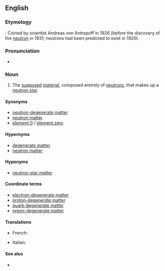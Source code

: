 ==English==
{{wikipedia}}

===Etymology===
{{suffix|en|neutron|ium}}; Coined by scientist Andreas von Antropoff in 1926 (before the discovery of the [[neutron]] in 1931; neutrons had been predicted to exist in 1920).

===Pronunciation===
* {{enPR|no͞o-trōʹnē-əm}}

===Noun===
{{en-noun|-}}

# {{lb|en|physics}} The [[supposed]] [[material]], composed entirely of [[neutron]]s, that makes up a [[neutron star]].

====Synonyms====
* [[neutron-degenerate matter]]
* [[neutron matter]]
* [[element 0]] / [[element zero]]

====Hypernyms====
* [[degenerate matter]]
* [[neutron matter]]

====Hyponyms====
* [[neutron-star matter]]

====Coordinate terms====
* [[electron-degenerate matter]]
* [[proton-degenerate matter]]
* [[quark-degenerate matter]]
* [[preon-degenerate matter]]

====Translations====
{{trans-top|neutron star material}}
* French: {{t+|fr|neutronium|m}}
{{trans-mid}}
* Italian: {{t|it|neutronio|m}}
{{trans-bottom}}

====See also====
* {{l|en|tetraneutron}}
